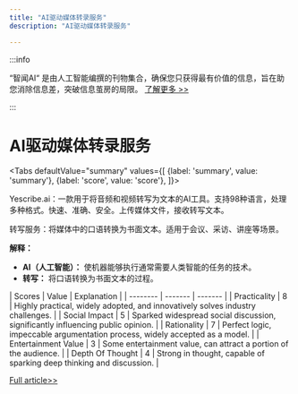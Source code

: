 ```yaml
---
title: "AI驱动媒体转录服务"
description: "AI驱动媒体转录服务"

---
```



:::info

“智闻AI“ 是由人工智能编撰的刊物集合，确保您只获得最有价值的信息，旨在助您消除信息差，突破信息茧房的局限。  [了解更多 >>](/)

:::

# AI驱动媒体转录服务


<Tabs
	defaultValue="summary"
	values={[
	{label: 'summary', value: 'summary'},
	{label: 'score', value: 'score'},
]}>
<TabItem value="summary">


Yescribe.ai：一款用于将音频和视频转写为文本的AI工具。支持98种语言，处理多种格式。快速、准确、安全。上传媒体文件，接收转写文本。

转写服务：将媒体中的口语转换为书面文本。适用于会议、采访、讲座等场景。

**解释：**
- **AI（人工智能）：** 使机器能够执行通常需要人类智能的任务的技术。
- **转写：** 将口语转换为书面文本的过程。
</TabItem>
<TabItem value="score">
	| Scores     | Value   | Explanation |
	| -------- | ------- | ------- |
	| Practicality  | 8    | Highly practical, widely adopted, and innovatively solves industry challenges.    |
	| Social Impact | 5     | Sparked widespread social discussion, significantly influencing public opinion.    |
	| Rationality    | 7    | Perfect logic, impeccable argumentation process, widely accepted as a model.    |
	| Entertainment Value    | 3    | Some entertainment value, can attract a portion of the audience.    |
	| Depth Of Thought    | 4    | Strong in thought, capable of sparking deep thinking and discussion.    |
</TabItem>
</Tabs>

[Full article>>](https://www.producthunt.com/posts/yescribe-ai)
